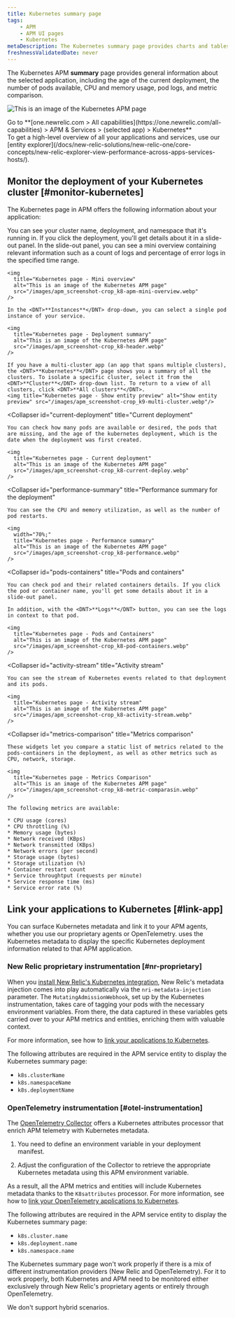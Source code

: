 ```yaml
---
title: Kubernetes summary page 
tags:
    - APM
    - APM UI pages
    - Kubernetes
metaDescription: The Kubernetes summary page provides charts and tables that you can drill down into details about your selected app's performance.
freshnessValidatedDate: never
---
```


The Kubernetes APM <DNT>**summary**</DNT> page provides general information about the selected application, including the age of the current deployment, the number of pods available, CPU and memory usage, pod logs, and metric comparison.

<img
  title="Kubernetes page"
  alt="This is an image of the Kubernetes APM page"
  src="/images/apm_screenshot-crop_k8-apm-ui.webp"
/>

<figcaption>
  Go to <DNT>**[one.newrelic.com > All capabilities](https://one.newrelic.com/all-capabilities) > APM & Services > (selected app) > Kubernetes**</DNT>
</figcaption>

<Callout variant="tip">
  To get a high-level overview of all your applications and services, use our [entity explorer](/docs/new-relic-solutions/new-relic-one/core-concepts/new-relic-explorer-view-performance-across-apps-services-hosts/).
</Callout>

## Monitor the deployment of your Kubernetes cluster [#monitor-kubernetes]

The Kubernetes page in APM offers the following information about your application:

<CollapserGroup>
  <Collapser
    id="deployment-summary"
    title="Deployment summary"
  >
    You can see your cluster name, deployment, and namespace that it's running in. If you click the deployment, you'll get details about it in a slide-out panel. In the slide-out panel, you can see a mini overview containing relevant information such as a count of logs and percentage of error logs in the specified time range.

    <img
      title="Kubernetes page - Mini overview"
      alt="This is an image of the Kubernetes APM page"
      src="/images/apm_screenshot-crop_k8-apm-mini-overview.webp"
    />

    In the <DNT>**Instances**</DNT> drop-down, you can select a single pod instance of your service.

    <img
      title="Kubernetes page - Deployment summary"
      alt="This is an image of the Kubernetes APM page"
      src="/images/apm_screenshot-crop_k8-header.webp"
    />

    If you have a multi-cluster app (an app that spans multiple clusters), the <DNT>**Kubernetes**</DNT> page shows you a summary of all the clusters. To isolate a specific cluster, select it from the <DNT>**Cluster**</DNT> drop-down list. To return to a view of all clusters, click <DNT>**All clusters**</DNT>.
    <img title="Kubernetes page - Show entity preview" alt="Show entity preview" src="/images/apm_screenshot-crop_k9-multi-cluster.webp"/>
  </Collapser>

  <Collapser
    id="current-deployment"
    title="Current deployment"
  >
    You can check how many pods are available or desired, the pods that are missing, and the age of the kubernetes deployment, which is the date when the deployment was first created.

    <img
      title="Kubernetes page - Current deployment"
      alt="This is an image of the Kubernetes APM page"
      src="/images/apm_screenshot-crop_k8-current-deploy.webp"
    />
  </Collapser>

  <Collapser
    id="performance-summary"
    title="Performance summary for the deployment"
  >
    You can see the CPU and memory utilization, as well as the number of pod restarts.

    <img
      width="70%;"
      title="Kubernetes page - Performance summary"
      alt="This is an image of the Kubernetes APM page"
      src="/images/apm_screenshot-crop_k8-performance.webp"
    />
  </Collapser>

  <Collapser
    id="pods-containers"
    title="Pods and containers"
  >
    You can check pod and their related containers details. If you click the pod or container name, you'll get some details about it in a slide-out panel.

    In addition, with the <DNT>**Logs**</DNT> button, you can see the logs in context to that pod.

    <img
      title="Kubernetes page - Pods and Containers"
      alt="This is an image of the Kubernetes APM page"
      src="/images/apm_screenshot-crop_k8-pod-containers.webp"
    />
  </Collapser>

  <Collapser
    id="activity-stream"
    title="Activity stream"
  >
    You can see the stream of Kubernetes events related to that deployment and its pods.

    <img
      title="Kubernetes page - Activity stream"
      alt="This is an image of the Kubernetes APM page"
      src="/images/apm_screenshot-crop_k8-activity-stream.webp"
    />
  </Collapser>

  <Collapser
    id="metrics-comparison"
    title="Metrics comparison"
  >
    These widgets let you compare a static list of metrics related to the pods-containers in the deployment, as well as other metrics such as CPU, network, storage.

    <img
      title="Kubernetes page - Metrics Comparison"
      alt="This is an image of the Kubernetes APM page"
      src="/images/apm_screenshot-crop_k8-metric-comparasin.webp"
    />

    The following metrics are available:

    * CPU usage (cores)
    * CPU throttling (%)
    * Memory usage (bytes)
    * Network received (KBps)
    * Network transmitted (KBps)
    * Network errors (per second)
    * Storage usage (bytes)
    * Storage utilization (%)
    * Container restart count
    * Service throughtput (requests per minute)
    * Service response time (ms)
    * Service error rate (%)
  </Collapser>
</CollapserGroup>

## Link your applications to Kubernetes [#link-app]

You can surface Kubernetes metadata and link it to your APM agents, whether you use our proprietary agents or OpenTelemetry. <InlinePopover type="apm"/> uses the Kubernetes metadata to display the specific Kubernetes deployment information related to that APM application. 

### New Relic proprietary instrumentation [#nr-proprietary]

When you [install New Relic's Kubernetes integration](/install/kubernetes/), New Relic's metadata injection comes into play automatically via the `nri-metadata-injection` parameter. The `MutatingAdmissionWebhook`, set up by the Kubernetes instrumentation, takes care of tagging your pods with the necessary environment variables. From there, the data captured in these variables gets carried over to your APM metrics and entities, enriching them with valuable context.

For more information, see how to [link your applications to Kubernetes](/docs/kubernetes-pixie/kubernetes-integration/advanced-configuration/link-your-applications-kubernetes/).

The following attributes are required in the APM service entity to display the Kubernetes summary page:

* `k8s.clusterName`
* `k8s.namespaceName`
* `k8s.deploymentName`


### OpenTelemetry instrumentation [#otel-instrumentation]

The [OpenTelemetry Collector](/docs/opentelemetry/get-started/collector-processing/opentelemetry-collector-processing-intro/) offers a Kubernetes attributes processor that enrich APM telemetry with Kubernetes metadata.

1. You need to define an environment variable in your deployment manifest.

2. Adjust the configuration of the Collector to retrieve the appropriate Kubernetes metadata using this APM environment variable.

As a result, all the APM metrics and entities will include Kubernetes metadata thanks to the `K8sattributes` processor. For more information, see how to [link your OpenTelemetry applications to Kubernetes](/docs/kubernetes-pixie/kubernetes-integration/advanced-configuration/link-otel-applications-kubernetes/).

The following attributes are required in the APM service entity to display the Kubernetes summary page:

* `k8s.cluster.name`
* `k8s.deployment.name`
* `k8s.namespace.name`

<Callout variant="caution">
The Kubernetes summary page won't work properly if there is a mix of different instrumentation providers (New Relic and OpenTelemetry). For it to work properly, both Kubernetes and APM need to be monitored either exclusively through New Relic's proprietary agents or entirely through OpenTelemetry. 

We don't support hybrid scenarios.
</Callout>


